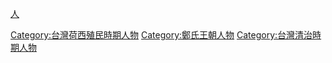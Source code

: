 [[分類:臺灣通史|人]]
[[Category:台灣荷西殖民時期人物|Category:台灣荷西殖民時期人物]]
[[Category:鄭氏王朝人物|Category:鄭氏王朝人物]]
[[Category:台灣清治時期人物|Category:台灣清治時期人物]]